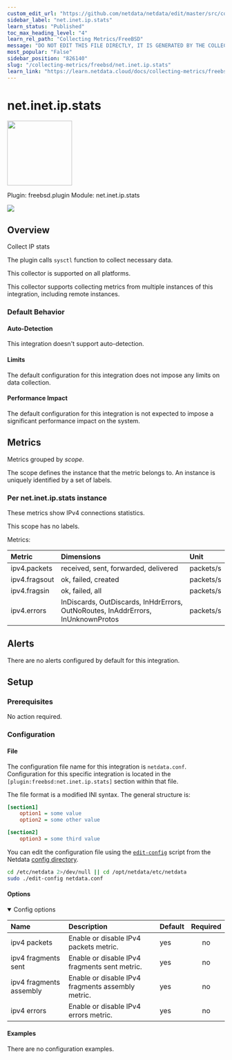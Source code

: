 ```yaml
---
custom_edit_url: "https://github.com/netdata/netdata/edit/master/src/collectors/freebsd.plugin/metadata.yaml"
sidebar_label: "net.inet.ip.stats"
learn_status: "Published"
toc_max_heading_level: "4"
learn_rel_path: "Collecting Metrics/FreeBSD"
message: "DO NOT EDIT THIS FILE DIRECTLY, IT IS GENERATED BY THE COLLECTOR'S metadata.yaml FILE"
most_popular: "False"
sidebar_position: "826140"
slug: "/collecting-metrics/freebsd/net.inet.ip.stats"
learn_link: "https://learn.netdata.cloud/docs/collecting-metrics/freebsd/net.inet.ip.stats"
---
```



# net.inet.ip.stats


<img src="https://netdata.cloud/img/network.svg" width="150"/>


Plugin: freebsd.plugin
Module: net.inet.ip.stats

<img src="https://img.shields.io/badge/maintained%20by-Netdata-%2300ab44" />

## Overview

Collect IP stats

The plugin calls `sysctl` function to collect necessary data.

This collector is supported on all platforms.

This collector supports collecting metrics from multiple instances of this integration, including remote instances.


### Default Behavior

#### Auto-Detection

This integration doesn't support auto-detection.

#### Limits

The default configuration for this integration does not impose any limits on data collection.

#### Performance Impact

The default configuration for this integration is not expected to impose a significant performance impact on the system.


## Metrics

Metrics grouped by *scope*.

The scope defines the instance that the metric belongs to. An instance is uniquely identified by a set of labels.



### Per net.inet.ip.stats instance

These metrics show IPv4 connections statistics.

This scope has no labels.

Metrics:

| Metric | Dimensions | Unit |
|:------|:----------|:----|
| ipv4.packets | received, sent, forwarded, delivered | packets/s |
| ipv4.fragsout | ok, failed, created | packets/s |
| ipv4.fragsin | ok, failed, all | packets/s |
| ipv4.errors | InDiscards, OutDiscards, InHdrErrors, OutNoRoutes, InAddrErrors, InUnknownProtos | packets/s |



## Alerts

There are no alerts configured by default for this integration.


## Setup

### Prerequisites

No action required.

### Configuration

#### File

The configuration file name for this integration is `netdata.conf`.
Configuration for this specific integration is located in the `[plugin:freebsd:net.inet.ip.stats]` section within that file.

The file format is a modified INI syntax. The general structure is:

```ini
[section1]
    option1 = some value
    option2 = some other value

[section2]
    option3 = some third value
```
You can edit the configuration file using the [`edit-config`](/docs/netdata-agent/configuration#edit-a-configuration-file-using-edit-config) script from the
Netdata [config directory](/docs/netdata-agent/configuration#the-netdata-config-directory).

```bash
cd /etc/netdata 2>/dev/null || cd /opt/netdata/etc/netdata
sudo ./edit-config netdata.conf
```
#### Options



<details open>
<summary>Config options</summary>

| Name | Description | Default | Required |
|:----|:-----------|:-------|:--------:|
| ipv4 packets | Enable or disable IPv4 packets metric. | yes | no |
| ipv4 fragments sent | Enable or disable IPv4 fragments sent metric. | yes | no |
| ipv4 fragments assembly | Enable or disable IPv4 fragments assembly metric. | yes | no |
| ipv4 errors | Enable or disable IPv4 errors metric. | yes | no |

</details>

#### Examples
There are no configuration examples.


